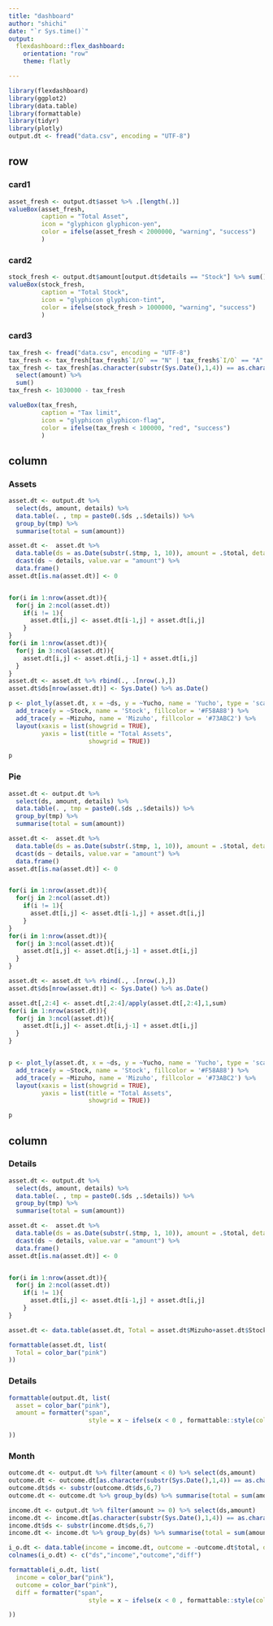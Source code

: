 ```yaml
---
title: "dashboard"
author: "shichi"
date: "`r Sys.time()`"
output: 
  flexdashboard::flex_dashboard:
    orientation: "row"
    theme: flatly

---
```


```r
library(flexdashboard)
library(ggplot2)
library(data.table)
library(formattable)
library(tidyr)
library(plotly)
output.dt <- fread("data.csv", encoding = "UTF-8")
```


row {data-height=25%}
----

### card1 {data-width=35%}

```r
asset_fresh <- output.dt$asset %>% .[length(.)]
valueBox(asset_fresh, 
         caption = "Total Asset",
         icon = "glyphicon glyphicon-yen",
         color = ifelse(asset_fresh < 2000000, "warning", "success")
         )
```

### card2 {data-width=35%}

```r
stock_fresh <- output.dt$amount[output.dt$details == "Stock"] %>% sum()
valueBox(stock_fresh, 
         caption = "Total Stock",
         icon = "glyphicon glyphicon-tint",
         color = ifelse(stock_fresh > 1000000, "warning", "success")
         )
```

### card3 {data-width=30%}

```r
tax_fresh <- fread("data.csv", encoding = "UTF-8")
tax_fresh <- tax_fresh[tax_fresh$`I/O` == "N" | tax_fresh$`I/O` == "A" | tax_fresh$`I/O` == "臨時", ]
tax_fresh <- tax_fresh[as.character(substr(Sys.Date(),1,4)) == as.character(substr(tax_fresh$ds,1,4)),]  %>% 
  select(amount) %>% 
  sum()
tax_fresh <- 1030000 - tax_fresh

valueBox(tax_fresh, 
         caption = "Tax limit",
         icon = "glyphicon glyphicon-flag",
         color = ifelse(tax_fresh < 100000, "red", "success")
         )
```

column {data-height=50%}
----

### Assets  {data-width=70%}

```r
asset.dt <- output.dt %>% 
  select(ds, amount, details) %>% 
  data.table(. , tmp = paste0(.$ds ,.$details)) %>% 
  group_by(tmp) %>% 
  summarise(total = sum(amount))

asset.dt <-  asset.dt %>% 
  data.table(ds = as.Date(substr(.$tmp, 1, 10)), amount = .$total, details = substr(.$tmp, 11, 20)) %>% 
  dcast(ds ~ details, value.var = "amount") %>% 
  data.frame()
asset.dt[is.na(asset.dt)] <- 0


for(i in 1:nrow(asset.dt)){
  for(j in 2:ncol(asset.dt))
    if(i != 1){
      asset.dt[i,j] <- asset.dt[i-1,j] + asset.dt[i,j]
    }
}
for(i in 1:nrow(asset.dt)){
  for(j in 3:ncol(asset.dt)){
    asset.dt[i,j] <- asset.dt[i,j-1] + asset.dt[i,j]
  }
}
asset.dt <- asset.dt %>% rbind(., .[nrow(.),])
asset.dt$ds[nrow(asset.dt)] <- Sys.Date() %>% as.Date()

p <- plot_ly(asset.dt, x = ~ds, y = ~Yucho, name = 'Yucho', type = 'scatter', mode = 'none', fill = 'tozeroy', fillcolor = '#97D1C7', showlegend = FALSE) %>%
  add_trace(y = ~Stock, name = 'Stock', fillcolor = '#F58A88') %>%
  add_trace(y = ~Mizuho, name = 'Mizuho', fillcolor = '#73ABC2') %>%
  layout(xaxis = list(showgrid = TRUE),
         yaxis = list(title = "Total Assets",
                      showgrid = TRUE))

p


```

### Pie  {data-width=30%}

```r
asset.dt <- output.dt %>% 
  select(ds, amount, details) %>% 
  data.table(. , tmp = paste0(.$ds ,.$details)) %>% 
  group_by(tmp) %>% 
  summarise(total = sum(amount))

asset.dt <-  asset.dt %>% 
  data.table(ds = as.Date(substr(.$tmp, 1, 10)), amount = .$total, details = substr(.$tmp, 11, 20)) %>% 
  dcast(ds ~ details, value.var = "amount") %>% 
  data.frame()
asset.dt[is.na(asset.dt)] <- 0


for(i in 1:nrow(asset.dt)){
  for(j in 2:ncol(asset.dt))
    if(i != 1){
      asset.dt[i,j] <- asset.dt[i-1,j] + asset.dt[i,j]
    }
}
for(i in 1:nrow(asset.dt)){
  for(j in 3:ncol(asset.dt)){
    asset.dt[i,j] <- asset.dt[i,j-1] + asset.dt[i,j]
  }
}

asset.dt <- asset.dt %>% rbind(., .[nrow(.),])
asset.dt$ds[nrow(asset.dt)] <- Sys.Date() %>% as.Date()

asset.dt[,2:4] <- asset.dt[,2:4]/apply(asset.dt[,2:4],1,sum)
for(i in 1:nrow(asset.dt)){
  for(j in 3:ncol(asset.dt)){
    asset.dt[i,j] <- asset.dt[i,j-1] + asset.dt[i,j]
  }
}


p <- plot_ly(asset.dt, x = ~ds, y = ~Yucho, name = 'Yucho', type = 'scatter', mode = 'none', fill = 'tozeroy', fillcolor = '#97D1C7', showlegend = FALSE) %>%
  add_trace(y = ~Stock, name = 'Stock', fillcolor = '#F58A88') %>%
  add_trace(y = ~Mizuho, name = 'Mizuho', fillcolor = '#73ABC2') %>%
  layout(xaxis = list(showgrid = TRUE),
         yaxis = list(title = "Total Assets",
                      showgrid = TRUE))

p
```


column {data-height=35%}
----

### Details {data-width=35%}

```r

asset.dt <- output.dt %>% 
  select(ds, amount, details) %>% 
  data.table(. , tmp = paste0(.$ds ,.$details)) %>% 
  group_by(tmp) %>% 
  summarise(total = sum(amount))

asset.dt <-  asset.dt %>% 
  data.table(ds = as.Date(substr(.$tmp, 1, 10)), amount = .$total, details = substr(.$tmp, 11, 20)) %>% 
  dcast(ds ~ details, value.var = "amount") %>% 
  data.frame()
asset.dt[is.na(asset.dt)] <- 0


for(i in 1:nrow(asset.dt)){
  for(j in 2:ncol(asset.dt))
    if(i != 1){
      asset.dt[i,j] <- asset.dt[i-1,j] + asset.dt[i,j]
    }
}

asset.dt <- data.table(asset.dt, Total = asset.dt$Mizuho+asset.dt$Stock+asset.dt$Yucho)

formattable(asset.dt, list(
  Total = color_bar("pink")
))

```



### Details {data-width=35%}

```r


formattable(output.dt, list(
  asset = color_bar("pink"),
  amount = formatter("span",
                      style = x ~ ifelse(x < 0 , formattable::style(color = "red"), formattable::style(color = "green")))

))

```

### Month {data-width=30%}

```r

outcome.dt <- output.dt %>% filter(amount < 0) %>% select(ds,amount)
outcome.dt <- outcome.dt[as.character(substr(Sys.Date(),1,4)) == as.character(substr(outcome.dt$ds,1,4)),]
outcome.dt$ds <- substr(outcome.dt$ds,6,7)
outcome.dt <- outcome.dt %>% group_by(ds) %>% summarise(total = sum(amount))

income.dt <- output.dt %>% filter(amount >= 0) %>% select(ds,amount)
income.dt <- income.dt[as.character(substr(Sys.Date(),1,4)) == as.character(substr(income.dt$ds,1,4)),]
income.dt$ds <- substr(income.dt$ds,6,7)
income.dt <- income.dt %>% group_by(ds) %>% summarise(total = sum(amount))

i_o.dt <- data.table(income = income.dt, outcome = -outcome.dt$total, diff = income.dt$total+outcome.dt$total)
colnames(i_o.dt) <- c("ds","income","outcome","diff")

formattable(i_o.dt, list(
  income = color_bar("pink"),
  outcome = color_bar("pink"),
  diff = formatter("span",
                      style = x ~ ifelse(x < 0 , formattable::style(color = "red"), formattable::style(color = "green")))

))
```

